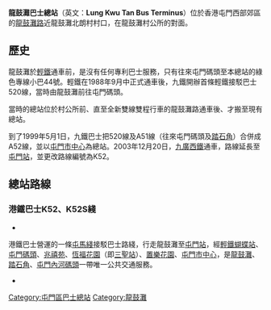 
{{unreferenced|time=2014-09-11T02:16:16+00:00}}
{{Infobox HK Bus terminus
| image = LungKwuTanBT2019.jpg
| name = 龍鼓灘巴士總站<br/>Lung Kwu Tan Bus Terminus
| district = {{HKG}}屯門區
| area = 
| street = [[龍鼓灘路|龍鼓灘路]]
| opendate = 1988年
| terminate = [[港鐵巴士|港鐵巴士]]:{{MTRB|K52}}、{{MTRB|K52S}}
| via = 
| feeder = 無
| nearbystreets = [[龍鼓灘路|龍鼓灘路]]
| nearbysights = [[龍鼓灘北朗村|龍鼓灘北朗村]]、[[龍鼓灘村|龍鼓灘村]]、[[龍濤灣畔|龍濤灣畔]]
| notes = 
| alternative =
| bgcolor = green
| fontcolor = YELLOW
}}

'''龍鼓灘巴士總站'''（英文：'''Lung Kwu Tan Bus Terminus'''）位於香港屯門西部郊區的[[龍鼓灘路|龍鼓灘路]]近龍鼓灘北朗村村口，在龍鼓灘村公所的對面。

==歷史==
龍鼓灘於[[香港輕鐵|輕鐵]]通車前，是沒有任何專利巴士服務，只有往來屯門碼頭至本總站的綠色專線小巴44號。輕鐵在1988年9月中正式通車後，九鐵開辦首條輕鐵接駁巴士520線，當時由龍鼓灘前往屯門碼頭。

當時的總站位於村公所前、直至全新雙線雙程行車的龍鼓灘路通車後、才搬至現有總站。

到了1999年5月1日，九鐵巴士把520線及A51線（往來屯門碼頭及[[踏石角|踏石角]]）合併成A52線，並以[[屯門市中心|屯門市中心]]為總站。2003年12月20日，[[九廣西鐵|九廣西鐵]]通車，路線延長至[[屯門站公共運輸交匯處|屯門站]]，並更改路線編號為K52。

==總站路線==
===港鐵巴士K52、K52S綫===
;{{MTRB|K52}}
*{{HK Bus Route KLNT|K52|inline}}
港鐵巴士營運的一條[[屯馬綫|屯馬綫]]接駁巴士路綫，行走龍鼓灘至[[屯門站公共運輸交匯處|屯門站]]，經[[香港輕鐵|輕鐵]][[蝴蝶站|蝴蝶站]]、[[屯門碼頭|屯門碼頭]]、[[兆禧苑|兆禧苑]]、[[恆福花園|恆福花園]]（即[[三聖站|三聖站]]）、[[置樂花園|置樂花園]]、[[屯門市中心|屯門市中心]]，是[[龍鼓灘|龍鼓灘]]、[[踏石角|踏石角]]、[[屯門內河碼頭|屯門內河碼頭]]一帶唯一公共交通服務。
;{{MTRB|K52S}}
*{{HK Bus Route KLNT|K52S|inline}}


{{香港屯門區巴士總站列表}}
[[Category:屯門區巴士總站|Category:屯門區巴士總站]]
[[Category:龍鼓灘|Category:龍鼓灘]]